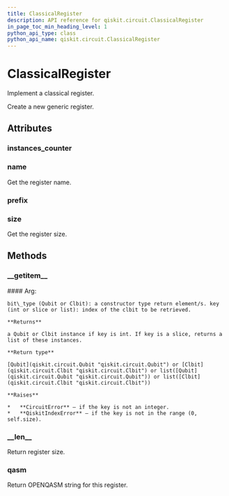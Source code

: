```yaml
---
title: ClassicalRegister
description: API reference for qiskit.circuit.ClassicalRegister
in_page_toc_min_heading_level: 1
python_api_type: class
python_api_name: qiskit.circuit.ClassicalRegister
---
```


# ClassicalRegister

<Class id="qiskit.circuit.ClassicalRegister" isDedicatedPage={true} github="https://github.com/qiskit/qiskit/tree/stable/0.14/qiskit/circuit/classicalregister.py" signature="ClassicalRegister(size, name=None)">
  Implement a classical register.

  Create a new generic register.

  ## Attributes

  ### instances\_counter

  <Attribute id="qiskit.circuit.ClassicalRegister.instances_counter" signature="= count(0)" />

  ### name

  <Attribute id="qiskit.circuit.ClassicalRegister.name">
    Get the register name.
  </Attribute>

  ### prefix

  <Attribute id="qiskit.circuit.ClassicalRegister.prefix" signature="= 'c'" />

  ### size

  <Attribute id="qiskit.circuit.ClassicalRegister.size">
    Get the register size.
  </Attribute>

  ## Methods

  ### \_\_getitem\_\_

  <Function id="qiskit.circuit.ClassicalRegister.__getitem__" signature="ClassicalRegister.__getitem__(key)">
    #### Arg:

    bit\_type (Qubit or Clbit): a constructor type return element/s. key (int or slice or list): index of the clbit to be retrieved.

    **Returns**

    a Qubit or Clbit instance if key is int. If key is a slice, returns a list of these instances.

    **Return type**

    [Qubit](qiskit.circuit.Qubit "qiskit.circuit.Qubit") or [Clbit](qiskit.circuit.Clbit "qiskit.circuit.Clbit") or list([Qubit](qiskit.circuit.Qubit "qiskit.circuit.Qubit")) or list([Clbit](qiskit.circuit.Clbit "qiskit.circuit.Clbit"))

    **Raises**

    *   **CircuitError** – if the key is not an integer.
    *   **QiskitIndexError** – if the key is not in the range (0, self.size).
  </Function>

  ### \_\_len\_\_

  <Function id="qiskit.circuit.ClassicalRegister.__len__" signature="ClassicalRegister.__len__()">
    Return register size.
  </Function>

  ### qasm

  <Function id="qiskit.circuit.ClassicalRegister.qasm" signature="ClassicalRegister.qasm()">
    Return OPENQASM string for this register.
  </Function>
</Class>

